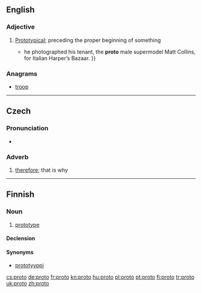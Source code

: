 {{also|proto-|protó}}
==English==

===Adjective===
{{en-adj|-}}

# [[prototype|Prototypical]]; preceding the proper beginning of something
#* {{quote-news|2007|March 11|Horacio Silva|Muscle Man|New York Times|url=http://www.nytimes.com/2007/03/11/style/tmagazine/11tmuscle.html
|passage={{...|After studying economics at Bard College in New York, Ritts moved back to the West Coast; his break came in 1978 when}} he photographed his tenant, the '''proto''' male supermodel Matt Collins, for Italian Harper’s Bazaar. }}

===Anagrams===
* [[troop#English|troop]]

----

==Czech==

===Pronunciation===
* {{audio|Cs-proto.ogg|audio}}

===Adverb===
{{head|cs|adverb}}

# [[therefore]]; that is why

----

==Finnish==

===Noun===
{{fi-noun}}

# {{colloquial|lang=fi}} [[prototype]]

====Declension====
{{fi-decl-valo|prot}}

====Synonyms====
* [[prototyyppi]]

[[cs:proto]]
[[de:proto]]
[[fr:proto]]
[[kn:proto]]
[[hu:proto]]
[[pl:proto]]
[[pt:proto]]
[[fi:proto]]
[[tr:proto]]
[[uk:proto]]
[[zh:proto]]